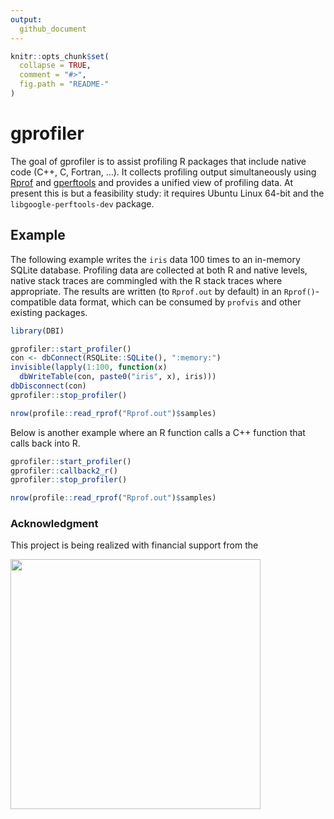 ```yaml
---
output:
  github_document
---
```


<!-- README.md is generated from README.Rmd. Please edit that file -->

```r
knitr::opts_chunk$set(
  collapse = TRUE,
  comment = "#>",
  fig.path = "README-"
)
```

# gprofiler

The goal of gprofiler is to assist profiling R packages that include native code (C++, C, Fortran, ...).
It collects profiling output simultaneously using [Rprof](https://www.rdocumentation.org/packages/utils/versions/3.3.2/topics/Rprof) and [gperftools](https://github.com/gperftools/gperftools) and provides a unified view of profiling data.
At present this is but a feasibility study: it requires Ubuntu Linux 64-bit and the `libgoogle-perftools-dev` package.


## Example

The following example writes the `iris` data 100 times to an in-memory SQLite database. Profiling data are collected at both R and native levels, native stack traces are commingled with the R stack traces where appropriate.
The results are written (to `Rprof.out` by default) in an `Rprof()`-compatible data format, which can be consumed by `profvis` and other existing packages.

```r
library(DBI)

gprofiler::start_profiler()
con <- dbConnect(RSQLite::SQLite(), ":memory:")
invisible(lapply(1:100, function(x)
  dbWriteTable(con, paste0("iris", x), iris)))
dbDisconnect(con)
gprofiler::stop_profiler()

nrow(profile::read_rprof("Rprof.out")$samples)
```

Below is another example where an R function calls a C++ function that calls back into R.

```r
gprofiler::start_profiler()
gprofiler::callback2_r()
gprofiler::stop_profiler()

nrow(profile::read_rprof("Rprof.out")$samples)
```

### Acknowledgment

This project is being realized with financial support from the

<img src="https://www.r-consortium.org/wp-content/uploads/sites/13/2016/09/RConsortium_Horizontal_Pantone.png" width="400">

